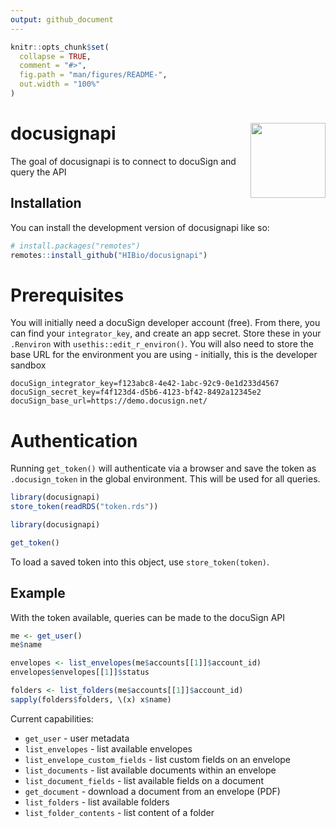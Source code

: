 ```yaml
---
output: github_document
---
```


<!-- README.md is generated from README.Rmd. Please edit that file -->

```r
knitr::opts_chunk$set(
  collapse = TRUE,
  comment = "#>",
  fig.path = "man/figures/README-",
  out.width = "100%"
)
```

# docusignapi <img src="man/figures/logo.png" align="right" height="120" />

<!-- badges: start -->
<!-- badges: end -->

The goal of docusignapi is to connect to docuSign and query the API

## Installation

You can install the development version of docusignapi like so:

``` r
# install.packages("remotes")
remotes::install_github("HIBio/docusignapi")
```

# Prerequisites

You will initially need a docuSign developer account (free). From there, you 
can find your `integrator_key`, and create an app secret. Store these in 
your `.Renviron` with `usethis::edit_r_environ()`. You will also need to store
the base URL for the environment you are using - initially, this is the developer 
sandbox

```
docuSign_integrator_key=f123abc8-4e42-1abc-92c9-0e1d233d4567
docuSign_secret_key=f4f123d4-d5b6-4123-bf42-8492a12345e2
docuSign_base_url=https://demo.docusign.net/
```

# Authentication

Running `get_token()` will authenticate via a browser and save the token as
`.docusign_token` in the global environment. This will be used for all queries.

```r
library(docusignapi)
store_token(readRDS("token.rds"))
```

```r
library(docusignapi)

get_token()
```

To load a saved token into this object, use `store_token(token)`.

## Example

With the token available, queries can be made to the docuSign API

```r
me <- get_user()
me$name

envelopes <- list_envelopes(me$accounts[[1]]$account_id)
envelopes$envelopes[[1]]$status

folders <- list_folders(me$accounts[[1]]$account_id)
sapply(folders$folders, \(x) x$name)
```

Current capabilities:

* `get_user` - user metadata
* `list_envelopes` - list available envelopes
* `list_envelope_custom_fields` - list custom fields on an envelope
* `list_documents` - list available documents within an envelope
* `list_document_fields` - list available fields on a document
* `get_document` - download a document from an envelope (PDF)
* `list_folders` - list available folders
* `list_folder_contents` - list content of a folder

